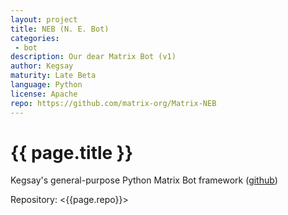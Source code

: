 ```yaml
---
layout: project
title: NEB (N. E. Bot)
categories: 
 - bot
description: Our dear Matrix Bot (v1)
author: Kegsay
maturity: Late Beta
language: Python
license: Apache
repo: https://github.com/matrix-org/Matrix-NEB
---
```


# {{ page.title }}
Kegsay's general-purpose Python Matrix Bot framework ([github](https://github.com/Kegsay/Matrix-NEB))

Repository: <{{page.repo}}>
